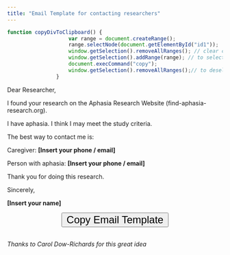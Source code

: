 ```yaml
---
title: "Email Template for contacting researchers"
---
```


```js
function copyDivToClipboard() {
                    var range = document.createRange();
                    range.selectNode(document.getElementById("id1"));
                    window.getSelection().removeAllRanges(); // clear current selection
                    window.getSelection().addRange(range); // to select text
                    document.execCommand("copy");
                    window.getSelection().removeAllRanges();// to deselect
                }
```

<div class="study" id="id1">

Dear Researcher,
 
I found your research on the Aphasia Research Website (find-aphasia-research.org). 
 
I have aphasia. I think I may meet the study criteria. 
 
The best way to contact me is:
 
Caregiver: **[Insert your phone / email]**

Person with aphasia: **[Insert your phone / email]**
 
Thank you for doing this research.
 
Sincerely,
 
**[Insert your name]**

</div>

<div style="text-align:center;">
<button onclick="copyDivToClipboard()" style = "width:250px;font-size:1.5rem;margin-left:auto;">Copy Email Template</button>
</div>
<br>
*Thanks to Carol Dow-Richards for this great idea*
